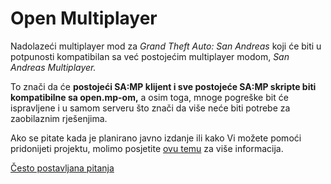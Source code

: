# Open Multiplayer

Nadolazeći multiplayer mod za _Grand Theft Auto: San Andreas_ koji će biti u potpunosti kompatibilan sa već postojećim multiplayer modom, _San Andreas Multiplayer._

To znači da će **postojeći SA:MP klijent i sve postojeće SA:MP skripte biti kompatibilne sa open.mp-om,** a osim toga, mnoge pogreške bit će ispravljene i u samom serveru što znači da više neće biti potrebe za zaobilaznim rješenjima.

Ako se pitate kada je planirano javno izdanje ili kako Vi možete pomoći pridonijeti projektu, molimo posjetite <a href="https://forum.open.mp/showthread.php?tid=99">ovu temu</a> za više informacija.

[Često postavljana pitanja](/faq)
